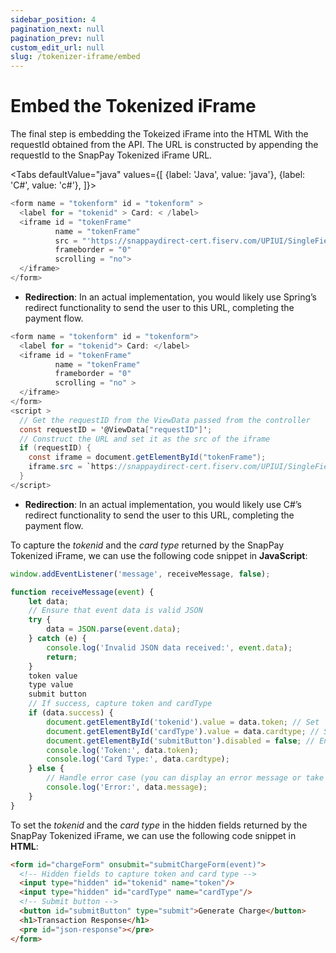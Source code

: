 ```yaml
---
sidebar_position: 4
pagination_next: null
pagination_prev: null
custom_edit_url: null
slug: /tokenizer-iframe/embed
---
```


# Embed the Tokenized iFrame

The final step is embedding the Tokeized iFrame into the HTML With the requestId obtained from the
API. The URL is constructed by appending the requestId to the SnapPay Tokenized iFrame URL.




<Tabs
    defaultValue="java"
    values={[
        {label: 'Java', value: 'java'},
        {label: 'C#', value: 'c#'},
    ]}>
<TabItem value="java">

```java showLineNumbers"
<form name = "tokenform" id = "tokenform" >
  <label for = "tokenid" > Card: < /label> 
  <iframe id = "tokenFrame"
          name = "tokenFrame"
          src = "'https://snappaydirect-cert.fiserv.com/UPIUI/SingleFieldTokenizer?reqid=' + ${reqId}"
          frameborder = "0"
          scrolling = "no"> 
  </iframe> 
</form>
```

- **Redirection**: In an actual implementation, you would likely use Spring’s redirect functionality to
send the user to this URL, completing the payment flow.

</TabItem>

<TabItem value="c#">

```csharp showLineNumbers"
<form name = "tokenform" id = "tokenform">
  <label for = "tokenid"> Card: </label> 
  <iframe id = "tokenFrame"
          name = "tokenFrame"
          frameborder = "0"
          scrolling = "no" > 
  </iframe> 
</form>
<script >
  // Get the requestID from the ViewData passed from the controller
  const requestID = '@ViewData["requestID"]';
  // Construct the URL and set it as the src of the iframe
  if (requestID) {
    const iframe = document.getElementById("tokenFrame");
    iframe.src = `https://snappaydirect-cert.fiserv.com/UPIUI/SingleFieldTokenizer?reqid=${requestID}`;
  } 
</script>
```

- **Redirection**: In an actual implementation, you would likely use C#’s redirect functionality to send
the user to this URL, completing the payment flow.

</TabItem>
</Tabs>

To capture the *tokenid* and the *card type* returned by the SnapPay Tokenized iFrame, we can use the
following code snippet in **JavaScript**:

```javascript showLineNumbers
window.addEventListener('message', receiveMessage, false);

function receiveMessage(event) {
    let data;
    // Ensure that event data is valid JSON
    try {
        data = JSON.parse(event.data);
    } catch (e) {
        console.log('Invalid JSON data received:', event.data);
        return;
    }
    token value
    type value
    submit button
    // If success, capture token and cardType
    if (data.success) {
        document.getElementById('tokenid').value = data.token; // Set
        document.getElementById('cardType').value = data.cardtype; // Set card
        document.getElementById('submitButton').disabled = false; // Enable
        console.log('Token:', data.token);
        console.log('Card Type:', data.cardtype);
    } else {
        // Handle error case (you can display an error message or take action)
        console.log('Error:', data.message);
    }
}
```

To set the *tokenid* and the *card type* in the hidden fields returned by the SnapPay Tokenized iFrame, we
can use the following code snippet in **HTML**:

```html showLineNumbers
<form id="chargeForm" onsubmit="submitChargeForm(event)">
  <!-- Hidden fields to capture token and card type -->
  <input type="hidden" id="tokenid" name="token"/>
  <input type="hidden" id="cardType" name="cardType"/>
  <!-- Submit button -->
  <button id="submitButton" type="submit">Generate Charge</button>
  <h1>Transaction Response</h1>
  <pre id="json-response"></pre>
</form> 
```
